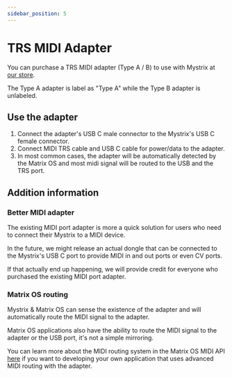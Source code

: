 ```yaml
---
sidebar_position: 5
---
```


# TRS MIDI Adapter

You can purchase a TRS MIDI adapter (Type A / B) to use with Mystrix at [our store](https://203.io/products/matrix-midi-out-adapter).

The Type A adapter is label as "Type A" while the Type B adapter is unlabeled.

## Use the adapter

1. Connect the adapter's USB C male connector to the Mystrix's USB C female connector.
2. Connect MIDI TRS cable and USB C cable for power/data to the adapter.
3. In most common cases, the adapter will be automatically detected by the Matrix OS and most midi signal will be routed to the USB and the TRS port.

## Addition information

### Better MIDI adapter
The existing MIDI port adapter is more a quick solution for users who need to connect their Mystrix to a MIDI device. 

In the future, we might release an actual dongle that can be connected to the Mystrix's USB C port to provide MIDI in and out ports or even CV ports.

If that actually end up happening, we will provide credit for everyone who purchased the existing MIDI port adapter.

### Matrix OS routing
Mystrix & Matrix OS can sense the existence of the adapter and will automatically route the MIDI signal to the adapter.

Matrix OS applications also have the ability to route the MIDI signal to the adapter or the USB port, it's not a simple mirroring.

You can learn more about the MIDI routing system in the Matrix OS MIDI API [here](/docs/Developer/MatrixOSApplicationAPI/MIDI) if you want to developing your own application that uses advanced MIDI routing with the adapter.
